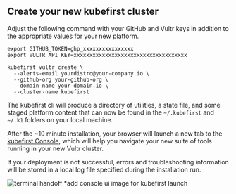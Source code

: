 ## Create your new kubefirst cluster

Adjust the following command with your GitHub and Vultr keys in addition to the appropriate values for your new platform.

```shell
export GITHUB_TOKEN=ghp_xxxxxxxxxxxxxxxx
export VULTR_API_KEY=xxxxxxxxxxxxxxxxxxxxxxxxxxxxxxxxxxxx

kubefirst vultr create \
  --alerts-email yourdistro@your-company.io \
  --github-org your-github-org \
  --domain-name your-domain.io \
  --cluster-name kubefirst
```

The kubefirst cli will produce a directory of utilities, a state file, and some staged platform content that can now be found in the `~/.kubefirst` and `~/.k1` folders on your local machine.

After the ~10 minute installation, your browser will launch a new tab to the [kubefirst Console](https://github.com/kubefirst/console), which will help you navigate your new suite of tools running in your new Vultr cluster.

If your deployment is not successful, errors and troubleshooting information will be stored in a local log file specified during the installation run.

![terminal handoff](../../../img/vultr/gitlab/handoff-screen.png)
\*add console ui image for kubefirst launch
